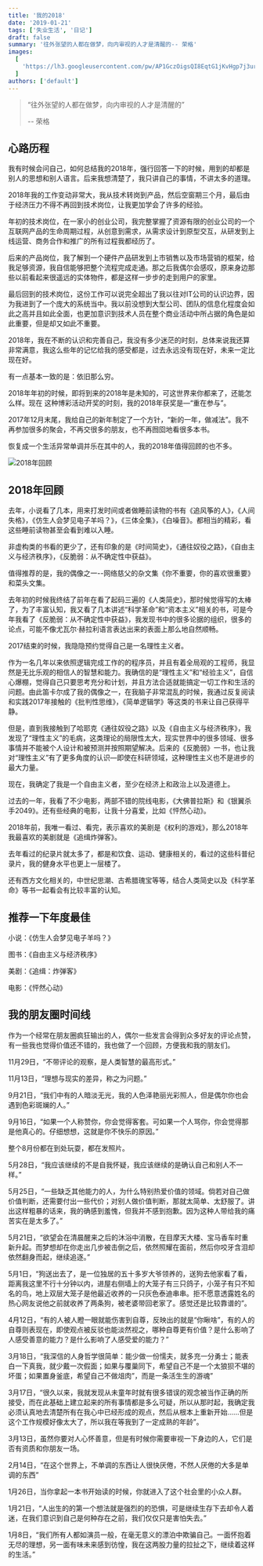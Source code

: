 ```yaml
---
title: '我的2018'
date: '2019-01-21'
tags: ['失业生活', '日记']
draft: false
summary: '往外张望的人都在做梦，向内审视的人才是清醒的-- 荣格'
images:
  [
    'https://lh3.googleusercontent.com/pw/AP1GczOigsQI8EqtG1jKvHgp7j3urnC8IjZ7EiGm08sHjsXHcPyXijxzSNxox53CjxZOFUtVxcBzwXX9UyMBjwjWrQIq7nXOOmJUexNlXvIOBO6cqpwVyjJp5qiJ6n8KtPbaHlaK5rsdHXa0BRIv4U-_UzCe=w3322-h1868-s-no-gm?authuser=0',
  ]
authors: ['default']
---
```


> “往外张望的人都在做梦，向内审视的人才是清醒的”
>
> -- 荣格

## 心路历程

我有时候会问自己，如何总结我的2018年，强行回答一下的时候，用到的却都是别人的思想和别人语言。后来我想清楚了，我只讲自己的事情，不讲太多的道理。

2018年我的工作变动非常大，我从技术转岗到产品，然后空窗期三个月，最后由于经济压力不得不再回到技术岗位，让我更加学会了许多的经验。

年初的技术岗位，在一家小的创业公司，我完整掌握了资源有限的创业公司的一个互联网产品的生命周期过程，从创意到需求，从需求设计到原型交互，从研发到上线运营、商务合作和推广的所有过程我都经历了。

后来的产品岗位，我了解到一个硬件产品研发到上市销售以及市场营销的框架，给我足够资源，我自信能够把整个流程完成走通。那之后我偶尔会感叹，原来身边那些以前看起来很遥远的实体物件，都是这样一步步的走到用户的家里。

最后回到的技术岗位，这份工作可以说完全超出了我以往对IT公司的认识边界，因为我进到了一个庞大的系统当中。我以前没想到大型公司、团队的信息化程度会如此之高并且如此全面，也更加意识到技术人员在整个商业活动中所占据的角色是如此重要，但是却又如此不重要。

2018年，我在不断的认识和完善自己，我没有多少迷茫的时刻，总体来说我还算非常满意，我这么些年的记忆给我的感受都是，过去永远没有现在好，未来一定比现在好。

有一点基本一致的是：依旧那么穷。

2018年年初的时候，即将到来的2018年是未知的，可这世界来你都来了，还能怎么样。现在 这种博彩活动开奖的时刻，我的2018年获奖是—“重在参与”。

2017年12月末尾，我给自己的新年制定了一个方针，“新的一年，做减法”。我不再参加很多的聚会，不再交很多的朋友，也不再囫囵地看很多本书。

恢复成一个生活异常单调并乐在其中的人，我的2018年值得回顾的也不多。

![2018年回顾](https://lh3.googleusercontent.com/pw/AP1GczOBgvWjPTyUE6YFKsmxNmvjiJzIabAH-7HiKkX3ufPNBU9NH-W05R8CJwS7RJ9NjrmEXNTAwiMp_biQlgmZlhl5v3IBXZRB_2MoV-b1dseMgI5v6mx-W8Teecns1EOShP4Z7fJDBShmvq1QZTeKTrxi=w3322-h1868-s-no-gm?authuser=0)

## 2018年回顾

去年，小说看了几本，用来打发时间或者做睡前读物的书有《追风筝的人》，《人间失格》，《仿生人会梦见电子羊吗？》，《三体全集》，《白噪音》。都相当的精彩，看这些睡前读物甚至会看到难以入睡。

非虚构类的书看的更少了，还有印象的是《时间简史》，《通往奴役之路》，《自由主义与经济秩序》，《反脆弱：从不确定性中获益》。

值得推荐的是，我的偶像之一--网络慈父的杂文集《你不重要，你的喜欢很重要》和菜头文集。

去年初的时候我终结了前年在看了起码三遍的《人类简史》，那时候觉得写的太棒了，为了丰富认知，我又看了几本讲述“科学革命”和“资本主义”相关的书，可是今年我看了《反脆弱：从不确定性中获益》，我发现书中的很多论据的组织，很多的论点，可能不像尤瓦尔·赫拉利语言表达出来的表面上那么地自然顺畅。

2017结束的时候，我隐隐预约觉得自己是一名理性主义者。

作为一名几年以来依照逻辑完成工作的的程序员，并且有着全局观的工程师，我显然是无比乐观的相信人的智慧和能力。我确信的是“理性主义”和“经验主义”，自信心爆棚，觉得自己只要思考充分和计划，并且方法合适就能搞定一切工作和生活的问题。由此笛卡尔成了我的偶像之一，在我脑子非常混乱的时候，我通过反复阅读和实践2017年接触的《批判性思维》，《简单逻辑学》等这类的书来让自己获得平静。

但是，直到我接触到了哈耶克《通往奴役之路》以及《自由主义与经济秩序》，我发现了“理性主义”的毛病，这类理论的局限性太大，现实世界中的很多领域、很多事情并不能被个人设计和被预测并按照期望解决。后来的《反脆弱》一书，也让我对“理性主义”有了更多角度的认识—即使在科研领域，这种理性主义也不是进步的最大力量。

现在，我确定了我是一个自由主义者，至少在经济上和政治上以及道德上。

过去的一年，我看了不少电影，两部不错的院线电影，《大佛普拉斯》和《银翼杀手2049》。还有些经典的电影，让我十分喜爱，比如《怦然心动》。

2018年前，我唯一看过、看完，表示喜欢的美剧是《权利的游戏》，那么2018年我最喜欢的美剧就是《追缉炸弹客》。

去年看过的纪录片就太多了，都是和饮食、运动、健康相关的，看过的这些科普纪录片，我的健身水平也更上一层楼了。

还有西方文化相关的，中世纪思潮、古希腊瑰宝等等，结合人类简史以及《科学革命》等书一起看会有比较丰富的认知。

## 推荐一下年度最佳

小说：《仿生人会梦见电子羊吗？》

图书：《自由主义与经济秩序》

美剧：《追缉：炸弹客》

电影：《怦然心动》

## 我的朋友圈时间线

作为一个经常在朋友圈疯狂输出的人，偶尔一些发言会得到众多好友的评论点赞，有一些我也觉得价值还不错的，我也做了一个回顾，方便我和我的朋友们。

11月29日，“不带评论的观察，是人类智慧的最高形式。”

11月13日，“理想与现实的差异，称之为问题。”

9月21日，“我们中有的人暗淡无光，我的人色泽艳丽光彩照人，但是偶尔你也会遇到色彩斑斓的人。”

9月16日，“如果一个人称赞你，你会觉得客套。可如果一个人骂你，你会觉得那是他真心的。仔细想想，这就是你不快乐的原因。”

整个8月份都在到处玩耍，都在发照片。

5月28日，“我应该继续的不是自我怀疑，我应该继续的是确认自己和别人不一样。”

5月25日，“一些缺乏其他能力的人，为什么特别热爱价值的领域。倘若对自己做价值判断，还需要付出一些代价；对别人做价值判断，那就太简单、太舒服了。讲出这样粗暴的话来，我的确感到羞愧，但我并不感到抱歉。因为这种人带给我的痛苦实在是太多了。”

5月21日，“欲望会在清晨醒来之后的沐浴中消散，在目摩天大楼、宝马香车时重新升起。而梦想却在你走出几步被击倒之后，依然照耀在面前，然后你咬牙含泪却依然翻身而起，继续追逐。”

5月1日，“狗送出去了，是一位独居的五十多岁大爷领养的，送狗去他家看了看，距离我这里不行十分钟以内，进屋右侧墙上的大笼子有三只鸽子，小笼子有只不知名的鸟，地上双层大笼子是他最近收养的一只灰色泰迪串串。拒不愿意透露姓名的热心网友说他之前就收养了两条狗，被老婆带回老家了。感觉还是比较靠谱的”。

4月12日，“有的人被人瞪一眼就能伤害到自尊，反映出的就是“你瞅啥”，有的人的自尊则表现在，即使观点被反驳也能淡然视之，哪种自尊更有价值？是什么影响了人感受善意的能力？是什么影响了人感受爱的能力？”

3月18日，“我深信的人身哲学很简单：能少做一份懦夫，就多充一分勇士；能表白一下真我，就少戴一次假面；如果与覆巢同下，希望自己不是一个太狼狈不堪的坏蛋；如果置身釜底，希望自己不做俎肉”，而是一条活生生的游魂”

3月17日，“很久以来，我就发现从未童年时就有很多错误的观念被当作正确的所接受，而在此基础上建立起来的所有事情都是多么可疑，所以从那时起，我确定我必须认真地去清楚所有在我心中已经形成的观点，然后从根本上重新开始......但是这个工作规模好像太大了，所以我在等我到了一定成熟的年龄”。

3月13日，虽然你要对人心怀善意，但是有时候你需要审视一下身边的人，它们是否有资质和你朋友一场。

2月14日，“在这个世界上，不单调的东西让人很快厌倦，不然人厌倦的大多是单调的东西”

1月26日，当你拿起一本书开始读的时候，你就进入了这个社会里的小众人群。

1月21日，“人出生的的第一个想法就是强烈的的恐惧，可是继续生存下去却令人着迷，在我们意识到自己是何种存在之前，我们仅仅只是害怕失去。”

1月8日，“我们所有人都如演员一般，在毫无意义的漂泊中欺骗自己。一面怀抱着无尽的理想，另一面有味未来感到彷惶，我在这两股力量的拉扯之下，继续着这样的生活。”
